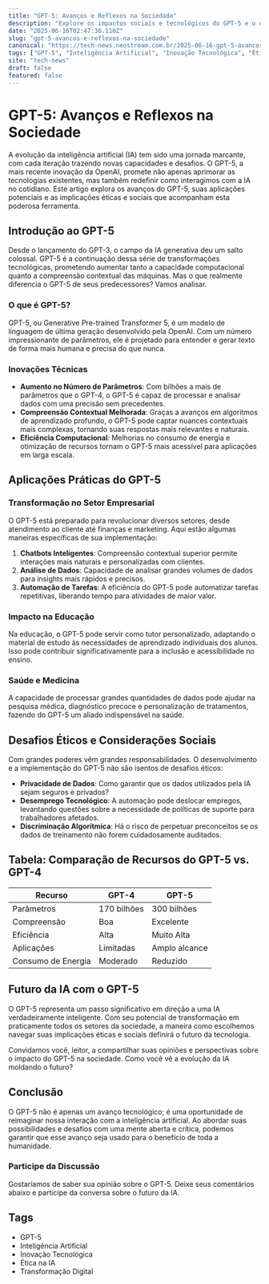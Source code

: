 ```yaml
---
title: "GPT-5: Avanços e Reflexos na Sociedade"
description: "Explore os impactos sociais e tecnológicos do GPT-5 e o que o futuro reserva para a IA."
date: "2025-06-16T02:47:36.110Z"
slug: "gpt-5-avancos-e-reflexos-na-sociedade"
canonical: "https://tech-news.neostream.com.br/2025-06-16-gpt-5-avancos-e-reflexos-na-sociedade"
tags: ["GPT-5", "Inteligência Artificial", "Inovação Tecnológica", "Ética na IA", "Transformação Digital"]
site: "tech-news"
draft: false
featured: false
---
```


# GPT-5: Avanços e Reflexos na Sociedade

A evolução da inteligência artificial (IA) tem sido uma jornada marcante, com cada iteração trazendo novas capacidades e desafios. O GPT-5, a mais recente inovação da OpenAI, promete não apenas aprimorar as tecnologias existentes, mas também redefinir como interagimos com a IA no cotidiano. Este artigo explora os avanços do GPT-5, suas aplicações potenciais e as implicações éticas e sociais que acompanham esta poderosa ferramenta.

## Introdução ao GPT-5

Desde o lançamento do GPT-3, o campo da IA generativa deu um salto colossal. GPT-5 é a continuação dessa série de transformações tecnológicas, prometendo aumentar tanto a capacidade computacional quanto a compreensão contextual das máquinas. Mas o que realmente diferencia o GPT-5 de seus predecessores? Vamos analisar.

### O que é GPT-5?

GPT-5, ou Generative Pre-trained Transformer 5, é um modelo de linguagem de última geração desenvolvido pela OpenAI. Com um número impressionante de parâmetros, ele é projetado para entender e gerar texto de forma mais humana e precisa do que nunca.

### Inovações Técnicas

- **Aumento no Número de Parâmetros**: Com bilhões a mais de parâmetros que o GPT-4, o GPT-5 é capaz de processar e analisar dados com uma precisão sem precedentes.
- **Compreensão Contextual Melhorada**: Graças a avanços em algoritmos de aprendizado profundo, o GPT-5 pode captar nuances contextuais mais complexas, tornando suas respostas mais relevantes e naturais.
- **Eficiência Computacional**: Melhorias no consumo de energia e otimização de recursos tornam o GPT-5 mais acessível para aplicações em larga escala.

## Aplicações Práticas do GPT-5

### Transformação no Setor Empresarial

O GPT-5 está preparado para revolucionar diversos setores, desde atendimento ao cliente até finanças e marketing. Aqui estão algumas maneiras específicas de sua implementação:

1. **Chatbots Inteligentes**: Compreensão contextual superior permite interações mais naturais e personalizadas com clientes.
2. **Análise de Dados**: Capacidade de analisar grandes volumes de dados para insights mais rápidos e precisos.
3. **Automação de Tarefas**: A eficiência do GPT-5 pode automatizar tarefas repetitivas, liberando tempo para atividades de maior valor.

### Impacto na Educação

Na educação, o GPT-5 pode servir como tutor personalizado, adaptando o material de estudo às necessidades de aprendizado individuais dos alunos. Isso pode contribuir significativamente para a inclusão e acessibilidade no ensino.

### Saúde e Medicina

A capacidade de processar grandes quantidades de dados pode ajudar na pesquisa médica, diagnóstico precoce e personalização de tratamentos, fazendo do GPT-5 um aliado indispensável na saúde.

## Desafios Éticos e Considerações Sociais

Com grandes poderes vêm grandes responsabilidades. O desenvolvimento e a implementação do GPT-5 não são isentos de desafios éticos:

- **Privacidade de Dados**: Como garantir que os dados utilizados pela IA sejam seguros e privados?
- **Desemprego Tecnológico**: A automação pode deslocar empregos, levantando questões sobre a necessidade de políticas de suporte para trabalhadores afetados.
- **Discriminação Algorítmica**: Há o risco de perpetuar preconceitos se os dados de treinamento não forem cuidadosamente auditados.

## Tabela: Comparação de Recursos do GPT-5 vs. GPT-4

| Recurso         | GPT-4           | GPT-5           |
|-----------------|-----------------|-----------------|
| Parâmetros      | 170 bilhões     | 300 bilhões     |
| Compreensão     | Boa             | Excelente       |
| Eficiência      | Alta            | Muito Alta      |
| Aplicações      | Limitadas       | Amplo alcance   |
| Consumo de Energia | Moderado  | Reduzido         |

## Futuro da IA com o GPT-5

O GPT-5 representa um passo significativo em direção a uma IA verdadeiramente inteligente. Com seu potencial de transformação em praticamente todos os setores da sociedade, a maneira como escolhemos navegar suas implicações éticas e sociais definirá o futuro da tecnologia.

Convidamos você, leitor, a compartilhar suas opiniões e perspectivas sobre o impacto do GPT-5 na sociedade. Como você vê a evolução da IA moldando o futuro?

## Conclusão

O GPT-5 não é apenas um avanço tecnológico; é uma oportunidade de reimaginar nossa interação com a inteligência artificial. Ao abordar suas possibilidades e desafios com uma mente aberta e crítica, podemos garantir que esse avanço seja usado para o benefício de toda a humanidade.

### Participe da Discussão

Gostaríamos de saber sua opinião sobre o GPT-5. Deixe seus comentários abaixo e participe da conversa sobre o futuro da IA.

## Tags

- GPT-5
- Inteligência Artificial
- Inovação Tecnológica
- Ética na IA
- Transformação Digital
